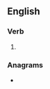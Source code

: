 ==English==

===Verb===
{{head|en|verb form}}

# {{en-past of|idle}}

===Anagrams===
* {{anagrams|en|delid}}